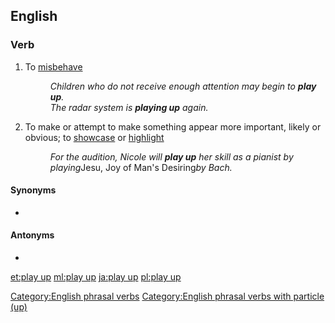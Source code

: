 ==English==

===Verb===
{{head|en|verb|head=[[play]] [[up]]}}

# {{lb|en|British|idiomatic}} To [[misbehave]]
#: ''Children who do not receive enough attention may begin to '''play up'''.''
#: ''The radar system is '''playing up''' again.''
# {{lb|en|idiomatic}} To make or attempt to make something appear more important, likely or obvious; to [[showcase]] or [[highlight]]
#: ''For the audition, Nicole will '''play up''' her skill as a pianist by playing ''Jesu, Joy of Man's Desiring'' by Bach.''

====Synonyms====
* {{sense|to misbehave}} {{l|en|act up}}

====Antonyms====
* {{l|en|play down}}

[[Category:English phrasal verbs]]
[[Category:English phrasal verbs with particle (up)]]

[[et:play up]]
[[ml:play up]]
[[ja:play up]]
[[pl:play up]]
